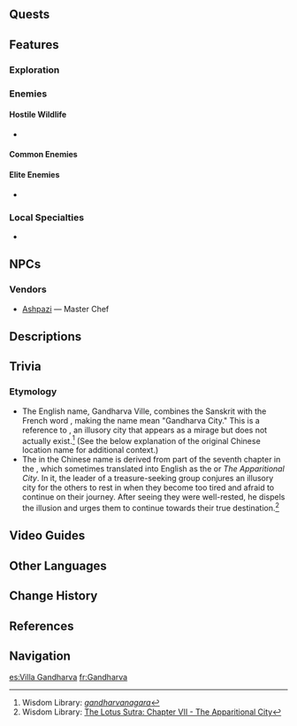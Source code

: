 {{Location Infobox
|image        = Gandharva Ville.png
|type         = Subarea
|region       = Sumeru
|subregion    = Dharma Forest
|area         = Avidya Forest
}}
{{Location Intro|description=<p>Also called "The City Above the Forest," it is the main outpost of [[Forest Rangers]] and is often frequented by travelers, merchants, and adventurers.<ref>{{Ref/NPC|Keon}}</ref></p>}}
<!--
==Points of Interest==
{{Locations by Category Table|type=Points of Interest}}
-->
==Quests==
{{Quests by Category List|heo=1}}

==Features==
===Exploration===
===Enemies===
====Hostile Wildlife====
*{{Enemy|Shaggy Sumpter Beast}}
====Common Enemies====
{{Column|2|
*{{Enemy|}}
}}

====Elite Enemies====
*{{Enemy|}}

===Local Specialties===
* {{Item|Kalpalata Lotus}}

==NPCs==
{{column|2|
* [[Amir]] &mdash; Forest Watcher
* [[Darina]] &mdash; Traveling Merchant
* [[Farbod]] &mdash; Vanara
* [[Futuh]] &mdash; Eremite Mercenary
* [[Hayyan]] &mdash; Researcher
* [[Iraj]] &mdash; Forest Ranger
* [[Kamran]] &mdash; Forest Ranger
* [[Keon]] &mdash; Vanara
* [[Nasrin]] &mdash; Forest Ranger
* [[Philby]] &mdash; Adventurer
* [[Rudaba]] &mdash; Researcher
* [[Sag]]
* [[Shirin]] &mdash; Forest Ranger
* [[Tuman]] &mdash; Eremite Mercenary
* [[Umm]] &mdash; Vanara
* [[Yohanan]] &mdash; Eremite Mercenary
}}

===Vendors===
* [[Ashpazi]] &mdash; Master Chef

==Descriptions==
{{Description|"The city of wisdom is ours, as is the forest of ignorance. Atop the tree lies the remnants of the kingdom of lost dreams."|Viewpoint, [[Viewpoint/The City Above the Forest|The City Above the Forest]]}}

==Trivia==
===Etymology===
*The English name, Gandharva Ville, combines the Sanskrit {{lang|''{{w|gandharva}}''|sa=गन्धर्व}} with the French word {{lang|mini=1|fr=''{{wt|ville||French}}''|fr_tl=city}}, making the name mean "Gandharva City." This is a reference to {{lang|''Gandharvanagara''|sa=गन्धर्वनगर|sa_tl=city of the Gandharvas}}, an illusory city that appears as a mirage but does not actually exist.<ref>Wisdom Library: [https://www.wisdomlib.org/definition/gandharvanagara ''gandharvanagara'']</ref> (See the below explanation of the original Chinese location name for additional context.)
*The {{zh|化城|rm=Huàchéng}} in the Chinese name is derived from part of the seventh chapter in the {{w|Lotus Sutra}}, which sometimes translated into English as the {{lang|''Parable of the Phantom City''|zh=化城喻}} or ''The Apparitional City''. In it, the leader of a treasure-seeking group conjures an illusory city for the others to rest in when they become too tired and afraid to continue on their journey. After seeing they were well-rested, he dispels the illusion and urges them to continue towards their true destination.<ref>Wisdom Library: [https://www.wisdomlib.org/buddhism/book/the-lotus-sutra/d/doc61726.html The Lotus Sutra: Chapter VII - The Apparitional City]</ref>

==Video Guides==
{{EVT
|video1   = https://youtu.be/L3a0hNNJWeU
|caption1 = Gandharva Ville: All Chest Locations
}}
==Other Languages==
{{Other Languages|default_hidden=1
|en      = Gandharva Ville
|zhs     = 化城郭
|zhs_rm  = Huàchéng-guō
|zht     = 化城郭
|zht_rm  = Huàchéng-guō
|ja      = ガンダルヴァ村
|ja_rm   = Gandaruva-mura
|ko      = 간다르바 성곽
|ko_rm   = Gandareuba Seonggwak
|es      = Villa Gandharva
|fr      = Gandharva
|ru      = Гандхарва
|th      = Gandharva Ville
|vi      = Làng Gandharva
|de      = Gandharva
|id      = Gandharva Ville
|pt      = Vila Gandharva
|tr      = Gandharva
|it      = Borgo Gandharva
}}

==Change History==
{{Change History|3.0}}

==References==
{{reflist}}

==Navigation==
{{Area Navbox|Sumeru}}

[[es:Villa Gandharva]]
[[fr:Gandharva]]